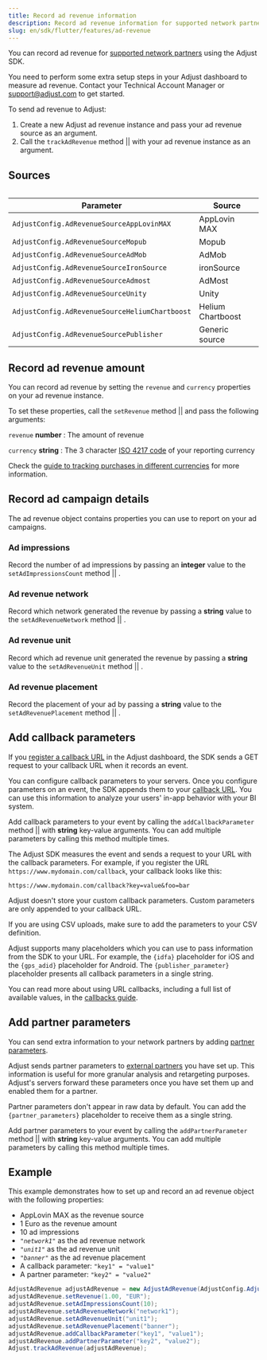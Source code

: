 ```yaml
---
title: Record ad revenue information
description: Record ad revenue information for supported network partners using the Adjust SDK.
slug: en/sdk/flutter/features/ad-revenue
---
```



You can record ad revenue for [supported network partners](https://help.adjust.com/en/article/ad-revenue) using the Adjust SDK.

<Callout type="important">

You need to perform some extra setup steps in your Adjust dashboard to measure ad revenue. Contact your Technical Account Manager or support@adjust.com to get started.

</Callout>

To send ad revenue to Adjust:

1. Create a new Adjust ad revenue instance and pass your ad revenue source as an argument.
2. Call the <Tooltip>`trackAdRevenue` method || <TrackAdRevenueSig /></Tooltip> with your ad revenue instance as an argument.

<TrackAdRevenue />

## Sources

<Table height="full-height">

| Parameter                                      | Source            |
| ---------------------------------------------- | ----------------- |
| `AdjustConfig.AdRevenueSourceAppLovinMAX`      | AppLovin MAX      |
| `AdjustConfig.AdRevenueSourceMopub`            | Mopub             |
| `AdjustConfig.AdRevenueSourceAdMob`            | AdMob             |
| `AdjustConfig.AdRevenueSourceIronSource`       | ironSource        |
| `AdjustConfig.AdRevenueSourceAdmost`           | AdMost            |
| `AdjustConfig.AdRevenueSourceUnity`            | Unity             |
| `AdjustConfig.AdRevenueSourceHeliumChartboost` | Helium Chartboost |
| `AdjustConfig.AdRevenueSourcePublisher`        | Generic source    |

</Table>

## Record ad revenue amount

You can record ad revenue by setting the `revenue` and `currency` properties on your ad revenue instance.

To set these properties, call the <Tooltip>`setRevenue` method || <SetRevenueSig /></Tooltip> and pass the following arguments:

`revenue` **number**
: The amount of revenue

`currency` **string**
: The 3 character [ISO 4217 code](https://www.iban.com/currency-codes) of your reporting currency

<Callout type="seealso">

Check the [guide to tracking purchases in different currencies](https://help.adjust.com/en/article/currency-conversion) for more information.

</Callout>

<SetRevenue />

## Record ad campaign details

The ad revenue object contains properties you can use to report on your ad campaigns.

### Ad impressions

Record the number of ad impressions by passing an **integer** value to the <Tooltip>`setAdImpressionsCount` method || <AdImpressionsCountSig/></Tooltip>.

<AdImpressionsCount />

### Ad revenue network

Record which network generated the revenue by passing a **string** value to the <Tooltip>`setAdRevenueNetwork` method || <AdRevenueNetworkSig/></Tooltip>.

<AdRevenueNetwork />

### Ad revenue unit

Record which ad revenue unit generated the revenue by passing a **string** value to the <Tooltip>`setAdRevenueUnit` method || <AdRevenueUnitSig/></Tooltip>.

<AdRevenueUnit />

### Ad revenue placement

Record the placement of your ad by passing a **string** value to the <Tooltip>`setAdRevenuePlacement` method || <AdRevenuePlacementSig/></Tooltip>.

<AdRevenuePlacement />

## Add callback parameters

If you [register a callback URL](https://help.adjust.com/en/article/recommended-placeholders-callbacks) in the Adjust dashboard, the SDK sends a GET request to your callback URL when it records an event.

You can configure callback parameters to your servers. Once you configure parameters on an event, the SDK appends them to your [callback URL](https://help.adjust.com/en/article/raw-data-exports). You can use this information to analyze your users' in-app behavior with your BI system.

Add callback parameters to your event by calling the <Tooltip>`addCallbackParameter` method || <AddCallbackParameterSig /></Tooltip> with **string** key-value arguments. You can add multiple parameters by calling this method multiple times.

The Adjust SDK measures the event and sends a request to your URL with the callback parameters. For example, if you register the URL `https://www.mydomain.com/callback`, your callback looks like this:

```http
https://www.mydomain.com/callback?key=value&foo=bar
```

<Callout type="note">

Adjust doesn't store your custom callback parameters. Custom parameters are only appended to your callback URL.

</Callout>

If you are using CSV uploads, make sure to add the parameters to your CSV definition.

Adjust supports many placeholders which you can use to pass information from the SDK to your URL. For example, the `{idfa}` placeholder for iOS and the `{gps_adid}` placeholder for Android. The `{publisher_parameter}` placeholder presents all callback parameters in a single string.

<Callout type="seealso">

You can read more about using URL callbacks, including a full list of available values, in the [callbacks guide](https://help.adjust.com/en/article/callbacks).

</Callout>

<AddCallbackParameter />

## Add partner parameters

You can send extra information to your network partners by adding [partner parameters](https://help.adjust.com/en/article/data-sharing-ad-network#map-parameters).

Adjust sends partner parameters to [external partners](https://help.adjust.com/en/article/integrated-partners) you have set up. This information is useful for more granular analysis and retargeting purposes. Adjust's servers forward these parameters once you have set them up and enabled them for a partner.

<Callout type="note">

Partner parameters don't appear in raw data by default. You can add the `{partner_parameters}` placeholder to receive them as a single string.

</Callout>

Add partner parameters to your event by calling the <Tooltip>`addPartnerParameter` method || <AddPartnerParameterSig /></Tooltip> with **string** key-value arguments. You can add multiple parameters by calling this method multiple times.

<AddPartnerParameter />

## Example

This example demonstrates how to set up and record an ad revenue object with the following properties:

-  AppLovin MAX as the revenue source
-  1 Euro as the revenue amount
-  10 ad impressions
-  _`"network1"`_ as the ad revenue network
-  _`"unit1"`_ as the ad revenue unit
-  _`"banner"`_ as the ad revenue placement
-  A callback parameter: `"key1" = "value1"`
-  A partner parameter: `"key2" = "value2"`

```c#
AdjustAdRevenue adjustAdRevenue = new AdjustAdRevenue(AdjustConfig.AdjustAdRevenueSourceAppLovinMAX);
adjustAdRevenue.setRevenue(1.00, "EUR");
adjustAdRevenue.setAdImpressionsCount(10);
adjustAdRevenue.setAdRevenueNetwork("network1");
adjustAdRevenue.setAdRevenueUnit("unit1");
adjustAdRevenue.setAdRevenuePlacement("banner");
adjustAdRevenue.addCallbackParameter("key1", "value1");
adjustAdRevenue.addPartnerParameter("key2", "value2");
Adjust.trackAdRevenue(adjustAdRevenue);
```

